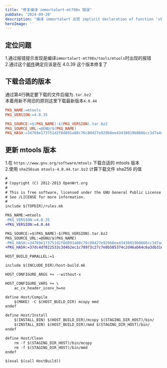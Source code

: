 ```yaml
---
title: "修复编译 immortalwrt-mt798x 错误"
pubDate: '2024-09-20'
description: "编译 immortalwrt 出现 implicit declaration of function 'strtoi'; did you mean 'strtoui'? 错误"
heroImage: ''
---
```


<ImagePreview src="https://static.yumdeb.top/picx-images-hosting/20240920/2024-09-20-22-38-57.8vmvld9xwp.webp" />

## 定位问题

1.通过报错提示发现是编译`immortalwrt-mt798x/tools/mtools`时出现的报错  
2.通过这个[邮件](https://mail.gnu.org/archive/html/info-mtools/2022-04/msg00001.html)确定应该是在 4.0.39 这个版本修复了

## 下载合适的版本

通过第4行确定要下载的文件后缀为`.tar.bz2`  
本着用新不用旧的原则这里下载最新版本`4.0.44`

```Makefile
PKG_NAME:=mtools
PKG_VERSION:=4.0.35

PKG_SOURCE:=$(PKG_NAME)-$(PKG_VERSION).tar.bz2
PKG_SOURCE_URL:=@GNU/$(PKG_NAME)
PKG_HASH:=34769e173751d2f0d891a08c76c80427e929b8ee43438019b8666cc3d7a44749
```

## 更新 mtools 版本

1.在 `https://www.gnu.org/software/mtools` 下载合适的 mtools 版本  
2.使用 `sha256sum mtools-4.0.44.tar.bz2` 计算下载文件 sha256 的值

```diff
# 
# Copyright (C) 2012-2013 OpenWrt.org
#
# This is free software, licensed under the GNU General Public License v2.
# See /LICENSE for more information.
#
include $(TOPDIR)/rules.mk

PKG_NAME:=mtools
-PKG_VERSION:=4.0.35
+PKG_VERSION:=4.0.44

PKG_SOURCE:=$(PKG_NAME)-$(PKG_VERSION).tar.bz2
PKG_SOURCE_URL:=@GNU/$(PKG_NAME)
-PKG_HASH:=34769e173751d2f0d891a08c76c80427e929b8ee43438019b8666cc3d7a44749
+PKG_HASH:=37dc4df022533c3d4b2ec1c78973c27c7e8b585374c2d46ab64c6a3db31eddb8

HOST_BUILD_PARALLEL:=1

include $(INCLUDE_DIR)/host-build.mk

HOST_CONFIGURE_ARGS += --without-x

HOST_CONFIGURE_VARS += \
	ac_cv_header_iconv_h=no

define Host/Compile
	$(MAKE) -C $(HOST_BUILD_DIR) mcopy mmd
endef

define Host/Install
	$(INSTALL_BIN) $(HOST_BUILD_DIR)/mcopy $(STAGING_DIR_HOST)/bin/
	$(INSTALL_BIN) $(HOST_BUILD_DIR)/mmd $(STAGING_DIR_HOST)/bin/
endef

define Host/Clean
	rm -f $(STAGING_DIR_HOST)/bin/mcopy
	rm -f $(STAGING_DIR_HOST)/bin/mmd
endef

$(eval $(call HostBuild))
```